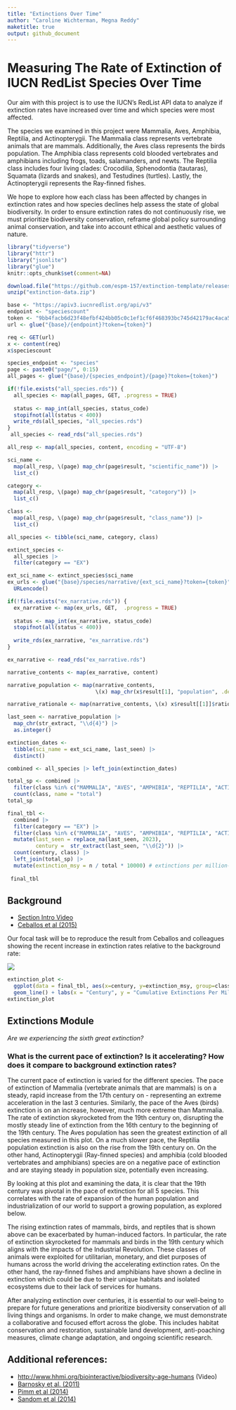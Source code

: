 ```yaml
---
title: "Extinctions Over Time"
author: "Caroline Wichterman, Megna Reddy"
maketitle: true
output: github_document
---
```


# Measuring The Rate of Extinction of IUCN RedList Species Over Time

Our aim with this project is to use the IUCN's RedList API data to analyze if extinction rates have increased over time and which species were most affected.

The species we examined in this project were Mammalia, Aves, Amphibia, Reptilia, and Actinopterygii. The Mammalia class represents vertebrate animals that are mammals. Additionally, the Aves class represents the birds population. The Amphibia class represents cold blooded vertebrates and amphibians including frogs, toads, salamanders, and newts. The Reptilia class includes four living clades: Crocodilia, Sphenodontia (tautaras), Squamata (lizards and snakes), and Testudines (turtles). Lastly, the Actinopterygii represents the Ray-finned fishes.

We hope to explore how each class has been affected by changes in extinction rates and how species declines help assess the state of global biodiversity. In order to ensure extinction rates do not continuously rise, we must prioritize biodiversity conservation, reframe global policy surrounding animal conservation, and take into account ethical and aesthetic values of nature.

```r
library("tidyverse")
library("httr")
library("jsonlite")
library("glue")
knitr::opts_chunk$set(comment=NA)
```

```r
download.file("https://github.com/espm-157/extinction-template/releases/download/data2.0/extinction-data.zip", "extinction-data.zip")
unzip("extinction-data.zip")
```

```r
base <- "https://apiv3.iucnredlist.org/api/v3"
endpoint <- "speciescount"
token <- "9bb4facb6d23f48efbf424bb05c0c1ef1cf6f468393bc745d42179ac4aca5fee"
url <- glue("{base}/{endpoint}?token={token}")

req <- GET(url)
x <- content(req)
x$speciescount
```

```r
species_endpoint <- "species"
page <- paste0("page/", 0:15)
all_pages <- glue("{base}/{species_endpoint}/{page}?token={token}")
```

```r
if(!file.exists("all_species.rds")) {
  all_species <- map(all_pages, GET, .progress = TRUE)
  
  status <- map_int(all_species, status_code)
  stopifnot(all(status < 400))
  write_rds(all_species, "all_species.rds")
}
 all_species <- read_rds("all_species.rds")
```

```r
all_resp <- map(all_species, content, encoding = "UTF-8")
```

```r
sci_name <-
  map(all_resp, \(page) map_chr(page$result, "scientific_name")) |>
  list_c()

category <-
  map(all_resp, \(page) map_chr(page$result, "category")) |>
  list_c()

class <- 
  map(all_resp, \(page) map_chr(page$result, "class_name")) |>
  list_c()

all_species <- tibble(sci_name, category, class)
```

```r
extinct_species <-
  all_species |>
  filter(category == "EX")
```

```r
ext_sci_name <- extinct_species$sci_name
ex_urls <- glue("{base}/species/narrative/{ext_sci_name}?token={token}") |>
  URLencode()
```

```r
if(!file.exists("ex_narrative.rds")) {
  ex_narrative <- map(ex_urls, GET,  .progress = TRUE)
  
  status <- map_int(ex_narrative, status_code)
  stopifnot(all(status < 400))
  
  write_rds(ex_narrative, "ex_narrative.rds")
}

ex_narrative <- read_rds("ex_narrative.rds")
```

```r
narrative_contents <- map(ex_narrative, content)

narrative_population <- map(narrative_contents, 
                            \(x) map_chr(x$result[1], "population", .default = ""))

narrative_rationale <- map(narrative_contents, \(x) x$result[[1]]$rationale)
```

```r
last_seen <- narrative_population |> 
  map_chr(str_extract, "\\d{4}") |> 
  as.integer()
```

```r
extinction_dates <- 
  tibble(sci_name = ext_sci_name, last_seen) |> 
  distinct()

combined <- all_species |> left_join(extinction_dates)
```

```r
total_sp <- combined |> 
  filter(class %in% c("MAMMALIA", "AVES", "AMPHIBIA", "REPTILIA", "ACTINOPTERYGII")) |>
  count(class, name = "total")
total_sp
```

```r
final_tbl <- 
  combined |> 
  filter(category == "EX") |>
  filter(class %in% c("MAMMALIA", "AVES", "AMPHIBIA", "REPTILIA", "ACTINOPTERYGII")) |>
  mutate(last_seen = replace_na(last_seen, 2023),
         century =  str_extract(last_seen, "\\d{2}")) |>
  count(century, class) |> 
  left_join(total_sp) |>
  mutate(extinction_msy = n / total * 10000) # extinctions per million-species-years
  
 final_tbl 
```

## Background

-   [Section Intro Video](https://youtu.be/QsH6ytm89GI)
-   [Ceballos et al (2015)](http://doi.org/10.1126/sciadv.1400253)

Our focal task will be to reproduce the result from Ceballos and colleagues showing the recent increase in extinction rates relative to the background rate:

![](https://espm-157.carlboettiger.info/img/extinctions.jpg)

```r
extinction_plot <-
  ggplot(data = final_tbl, aes(x=century, y=extinction_msy, group=class, color=class)) +
  geom_line() + labs(x = "Century", y = "Cumulative Extinctions Per Millions of Species Per Century", title = "Species Extinction Over Time (14th century-Present)")
extinction_plot
```

## Extinctions Module

*Are we experiencing the sixth great extinction?*

### What is the current pace of extinction? Is it accelerating? How does it compare to background extinction rates?

The current pace of extinction is varied for the different species. The pace of extinction of Mammalia (vertebrate animals that are mammals) is on a steady, rapid increase from the 17th century on - representing an extreme acceleration in the last 3 centuries. Similarly, the pace of the Aves (birds) extinction is on an increase, however, much more extreme than Mammalia. The rate of extinction skyrocketed from the 19th century on, disrupting the mostly steady line of extinction from the 16th century to the beginning of the 19th century. The Aves population has seen the greatest extinction of all species measured in this plot. On a much slower pace, the Reptilia population extinction is also on the rise from the 19th century on. On the other hand, Actinopterygii (Ray-finned species) and amphibia (cold blooded vertebrates and amphibians) species are on a negative pace of extinction and are staying steady in population size, potentially even increasing.

By looking at this plot and examining the data, it is clear that the 19th century was pivotal in the pace of extinction for all 5 species. This correlates with the rate of expansion of the human population and industrialization of our world to support a growing population, as explored below.

The rising extinction rates of mammals, birds, and reptiles that is shown above can be exacerbated by human-induced factors. In particular, the rate of extinction skyrocketed for mammals and birds in the 19th century which aligns with the impacts of the Industrial Revolution. These classes of animals were exploited for utilitarian, monetary, and diet purposes of humans across the world driving the accelerating extinction rates. On the other hand, the ray-finned fishes and amphibians have shown a decline in extinction which could be due to their unique habitats and isolated ecosystems due to their lack of services for humans.

After analyzing extinction over centuries, it is essential to our well-being to prepare for future generations and prioritize biodiversity conservation of all living things and organisms. In order to make change, we must demonstrate a collaborative and focused effort across the globe. This includes habitat conservation and restoration, sustainable land development, anti-poaching measures, climate change adaptation, and ongoing scientific research.

## Additional references:

-   <http://www.hhmi.org/biointeractive/biodiversity-age-humans> (Video)
-   [Barnosky et al. (2011)](http://doi.org/10.1038/nature09678)
-   [Pimm et al (2014)](http://doi.org/10.1126/science.1246752)
-   [Sandom et al (2014)](http://dx.doi.org/10.1098/rspb.2013.3254)
